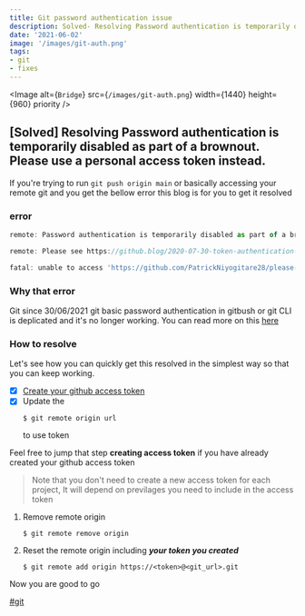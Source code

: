 ```yaml
---
title: Git password authentication issue
description: Solved- Resolving Password authentication is temporarily disabled as part of a brownout. Please use a personal access token instead. Failing If you're trying to run `git push origin main` or basically accessing your remote git
date: '2021-06-02'
image: '/images/git-auth.png'
tags: 
- git
- fixes
---
```


<Image
  alt={`Bridge`}
  src={`/images/git-auth.png`}
  width={1440}
  height={960}
  priority
/>

 ## [Solved] Resolving Password authentication is temporarily disabled as part of a brownout. Please use a personal access token instead.
 
If you're trying to run `git push origin main` or basically accessing your remote git and you get the bellow error this blog is for you  to get  it resolved

### error
```js
remote: Password authentication is temporarily disabled as part of a brownout. Please use a personal access token instead.

remote: Please see https://github.blog/2020-07-30-token-authentication-requirements-for-api-and-git-operations/ for more information.

fatal: unable to access 'https://github.com/PatrickNiyogitare28/please-golf-api.git/': The requested URL returned error: 403
```

### Why that error

Git since 30/06/2021 git basic password authentication in gitbush or git CLI is deplicated and it's no longer working.
You can read more on this  [here](https://github.blog/2020-12-15-token-authentication-requirements-for-git-operations/)




### How to resolve

Let's see how you can quickly get this resolved in the simplest way so that you can keep working.

- [x] [Create your github access token](https://docs.github.com/en/github/authenticating-to-github/keeping-your-account-and-data-secure/creating-a-personal-access-token)
- [x] Update the 
    ```shell
    $ git remote origin url
    ``` 
    to use token 
 
Feel free to jump that  step **creating access token** if you have already created your github access token
  > Note that you don't need to create a new access token for each project, It will depend on previlages you need to include in the access token

1. Remove remote origin 
    ```shell
    $ git remote remove origin
    ```
2. Reset the remote origin including ***your token you created***
    ```shell
    $ git remote add origin https://<token>@<git_url>.git
    ```
    
Now you are good to go    

[#git]()

#



 
 
 